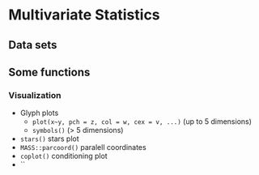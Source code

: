# Multivariate Statistics {#MultivarStat}


## Data sets


## Some functions


### Visualization
* Glyph plots
    - `plot(x~y, pch = z, col = w, cex = v, ...)` (up to 5 dimensions)
    - `symbols()` (> 5 dimensions)
* `stars()`  stars plot
* `MASS::parcoord()`  paralell coordinates
* `coplot()`  conditioning plot
*
``

